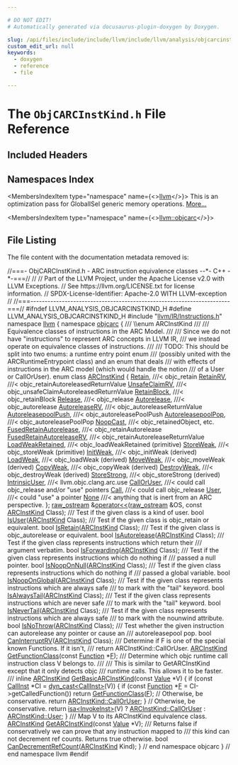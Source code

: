 ```yaml
---

# DO NOT EDIT!
# Automatically generated via docusaurus-plugin-doxygen by Doxygen.

slug: /api/files/include/include/llvm/include/llvm/analysis/objcarcinstkind-h
custom_edit_url: null
keywords:
  - doxygen
  - reference
  - file

---
```





# The `ObjCARCInstKind.h` File Reference

<DoxygenPage pluginConfig={pluginConfig}>



## Included Headers

<IncludesList>
<IncludesListItem
  filePath="llvm/IR/Instructions.h"
  permalink="/docs/api/files/include/include/llvm/include/llvm/ir/instructions-h"
  isLocal="true" />
</IncludesList>

## Namespaces Index

<MembersIndex>

<MembersIndexItem
  type="namespace"
  name={<><a href="/docs/api/namespaces/llvm">llvm</a></>}>
This is an optimization pass for GlobalISel generic memory operations. <a href="/docs/api/namespaces/llvm/#details">More...</a>
</MembersIndexItem>

<MembersIndexItem
  type="namespace"
  name={<><a href="/docs/api/namespaces/llvm/objcarc">llvm::objcarc</a></>}>
</MembersIndexItem>

</MembersIndex>


## File Listing

The file content with the documentation metadata removed is:

<ProgramListing>

<Link id="l00001" /><CodeLine lineNumber="1"><span class="doxyHighlightComment">//===- ObjCARCInstKind.h - ARC instruction equivalence classes --&#42;- C++ -&#42;-===//</span></CodeLine>
<Link id="l00002" /><CodeLine lineNumber="2"><span class="doxyHighlightComment">//</span></CodeLine>
<Link id="l00003" /><CodeLine lineNumber="3"><span class="doxyHighlightComment">// Part of the LLVM Project, under the Apache License v2.0 with LLVM Exceptions.</span></CodeLine>
<Link id="l00004" /><CodeLine lineNumber="4"><span class="doxyHighlightComment">// See https://llvm.org/LICENSE.txt for license information.</span></CodeLine>
<Link id="l00005" /><CodeLine lineNumber="5"><span class="doxyHighlightComment">// SPDX-License-Identifier: Apache-2.0 WITH LLVM-exception</span></CodeLine>
<Link id="l00006" /><CodeLine lineNumber="6"><span class="doxyHighlightComment">//</span></CodeLine>
<Link id="l00007" /><CodeLine lineNumber="7"><span class="doxyHighlightComment">//===----------------------------------------------------------------------===//</span></CodeLine>
<Link id="l00008" /><CodeLine lineNumber="8"></CodeLine>
<Link id="l00009" /><CodeLine lineNumber="9"><span class="doxyHighlightPreprocessor">#ifndef LLVM&#95;ANALYSIS&#95;OBJCARCINSTKIND&#95;H</span></CodeLine>
<Link id="l00010" /><CodeLine lineNumber="10"><span class="doxyHighlightPreprocessor">#define LLVM&#95;ANALYSIS&#95;OBJCARCINSTKIND&#95;H</span></CodeLine>
<Link id="l00011" /><CodeLine lineNumber="11"></CodeLine>
<Link id="l00012" /><CodeLine lineNumber="12"><span class="doxyHighlightPreprocessor">#include &quot;<a href="/docs/api/files/include/include/llvm/include/llvm/ir/instructions-h">llvm/IR/Instructions.h</a>&quot;</span></CodeLine>
<Link id="l00013" /><CodeLine lineNumber="13"></CodeLine>
<Link id="l00014" /><CodeLine lineNumber="14"><span class="doxyHighlightKeyword">namespace </span><span class="doxyHighlight"><a href="/docs/api/namespaces/llvm">llvm</a> &#123;</span></CodeLine>
<Link id="l00015" /><CodeLine lineNumber="15"><span class="doxyHighlightKeyword">namespace </span><span class="doxyHighlight"><a href="/docs/api/namespaces/llvm/objcarc">objcarc</a> &#123;</span></CodeLine>
<Link id="l00016" /><CodeLine lineNumber="16"></CodeLine>
<Link id="l00017" /><CodeLine lineNumber="17"><span class="doxyHighlightComment">/// \\enum ARCInstKind</span></CodeLine>
<Link id="l00018" /><CodeLine lineNumber="18"><span class="doxyHighlightComment">///</span></CodeLine>
<Link id="l00019" /><CodeLine lineNumber="19"><span class="doxyHighlightComment">/// Equivalence classes of instructions in the ARC Model.</span></CodeLine>
<Link id="l00020" /><CodeLine lineNumber="20"><span class="doxyHighlightComment">///</span></CodeLine>
<Link id="l00021" /><CodeLine lineNumber="21"><span class="doxyHighlightComment">/// Since we do not have &quot;instructions&quot; to represent ARC concepts in LLVM IR,</span></CodeLine>
<Link id="l00022" /><CodeLine lineNumber="22"><span class="doxyHighlightComment">/// we instead operate on equivalence classes of instructions.</span></CodeLine>
<Link id="l00023" /><CodeLine lineNumber="23"><span class="doxyHighlightComment">///</span></CodeLine>
<Link id="l00024" /><CodeLine lineNumber="24"><span class="doxyHighlightComment">/// TODO: This should be split into two enums: a runtime entry point enum</span></CodeLine>
<Link id="l00025" /><CodeLine lineNumber="25"><span class="doxyHighlightComment">/// (possibly united with the ARCRuntimeEntrypoint class) and an enum that deals</span></CodeLine>
<Link id="l00026" /><CodeLine lineNumber="26"><span class="doxyHighlightComment">/// with effects of instructions in the ARC model (which would handle the notion</span></CodeLine>
<Link id="l00027" /><CodeLine lineNumber="27"><span class="doxyHighlightComment">/// of a User or CallOrUser).</span></CodeLine>
<Link id="l00028" /><CodeLine lineNumber="28" lineLink="/docs/api/namespaces/llvm/objcarc/#a494b44abeacdfac8bb26d3203571d1c2"><span class="doxyHighlightKeyword">enum class</span><span class="doxyHighlight"> <a href="/docs/api/namespaces/llvm/objcarc/#a494b44abeacdfac8bb26d3203571d1c2">ARCInstKind</a> &#123;</span></CodeLine>
<Link id="l00029" /><CodeLine lineNumber="29" lineLink="/docs/api/namespaces/llvm/objcarc/#a494b44abeacdfac8bb26d3203571d1c2aafece4245269582cb2f1009d4fb52047"><span class="doxyHighlight">  <a href="/docs/api/namespaces/llvm/objcarc/#a494b44abeacdfac8bb26d3203571d1c2aafece4245269582cb2f1009d4fb52047">Retain</a>,                   </span><span class="doxyHighlightComment">///&lt; objc&#95;retain</span></CodeLine>
<Link id="l00030" /><CodeLine lineNumber="30" lineLink="/docs/api/namespaces/llvm/objcarc/#a494b44abeacdfac8bb26d3203571d1c2aa1226b5450384ce6ea5ed47c317303ee"><span class="doxyHighlight">  <a href="/docs/api/namespaces/llvm/objcarc/#a494b44abeacdfac8bb26d3203571d1c2aa1226b5450384ce6ea5ed47c317303ee">RetainRV</a>,                 </span><span class="doxyHighlightComment">///&lt; objc&#95;retainAutoreleasedReturnValue</span></CodeLine>
<Link id="l00031" /><CodeLine lineNumber="31" lineLink="/docs/api/namespaces/llvm/objcarc/#a494b44abeacdfac8bb26d3203571d1c2ae490705e8a3fd75e76afa1108289c24a"><span class="doxyHighlight">  <a href="/docs/api/namespaces/llvm/objcarc/#a494b44abeacdfac8bb26d3203571d1c2ae490705e8a3fd75e76afa1108289c24a">UnsafeClaimRV</a>,            </span><span class="doxyHighlightComment">///&lt; objc&#95;unsafeClaimAutoreleasedReturnValue</span></CodeLine>
<Link id="l00032" /><CodeLine lineNumber="32" lineLink="/docs/api/namespaces/llvm/objcarc/#a494b44abeacdfac8bb26d3203571d1c2aa5c9c22c7dedc1f8dd1d75b7c04460a9"><span class="doxyHighlight">  <a href="/docs/api/namespaces/llvm/objcarc/#a494b44abeacdfac8bb26d3203571d1c2aa5c9c22c7dedc1f8dd1d75b7c04460a9">RetainBlock</a>,              </span><span class="doxyHighlightComment">///&lt; objc&#95;retainBlock</span></CodeLine>
<Link id="l00033" /><CodeLine lineNumber="33" lineLink="/docs/api/namespaces/llvm/objcarc/#a494b44abeacdfac8bb26d3203571d1c2ab8e7b465df7c5979dc731d06e84ce2cf"><span class="doxyHighlight">  <a href="/docs/api/namespaces/llvm/objcarc/#a494b44abeacdfac8bb26d3203571d1c2ab8e7b465df7c5979dc731d06e84ce2cf">Release</a>,                  </span><span class="doxyHighlightComment">///&lt; objc&#95;release</span></CodeLine>
<Link id="l00034" /><CodeLine lineNumber="34" lineLink="/docs/api/namespaces/llvm/objcarc/#a494b44abeacdfac8bb26d3203571d1c2a61710f61a521b1544f5f7ab5abac843d"><span class="doxyHighlight">  <a href="/docs/api/namespaces/llvm/objcarc/#a494b44abeacdfac8bb26d3203571d1c2a61710f61a521b1544f5f7ab5abac843d">Autorelease</a>,              </span><span class="doxyHighlightComment">///&lt; objc&#95;autorelease</span></CodeLine>
<Link id="l00035" /><CodeLine lineNumber="35" lineLink="/docs/api/namespaces/llvm/objcarc/#a494b44abeacdfac8bb26d3203571d1c2ac1dbc9b59747323224171927c310917d"><span class="doxyHighlight">  <a href="/docs/api/namespaces/llvm/objcarc/#a494b44abeacdfac8bb26d3203571d1c2ac1dbc9b59747323224171927c310917d">AutoreleaseRV</a>,            </span><span class="doxyHighlightComment">///&lt; objc&#95;autoreleaseReturnValue</span></CodeLine>
<Link id="l00036" /><CodeLine lineNumber="36" lineLink="/docs/api/namespaces/llvm/objcarc/#a494b44abeacdfac8bb26d3203571d1c2a56a1f8ca583bf2a38d53b7e7825bd269"><span class="doxyHighlight">  <a href="/docs/api/namespaces/llvm/objcarc/#a494b44abeacdfac8bb26d3203571d1c2a56a1f8ca583bf2a38d53b7e7825bd269">AutoreleasepoolPush</a>,      </span><span class="doxyHighlightComment">///&lt; objc&#95;autoreleasePoolPush</span></CodeLine>
<Link id="l00037" /><CodeLine lineNumber="37" lineLink="/docs/api/namespaces/llvm/objcarc/#a494b44abeacdfac8bb26d3203571d1c2a4ee466dcf60bef3376060be50d45cdda"><span class="doxyHighlight">  <a href="/docs/api/namespaces/llvm/objcarc/#a494b44abeacdfac8bb26d3203571d1c2a4ee466dcf60bef3376060be50d45cdda">AutoreleasepoolPop</a>,       </span><span class="doxyHighlightComment">///&lt; objc&#95;autoreleasePoolPop</span></CodeLine>
<Link id="l00038" /><CodeLine lineNumber="38" lineLink="/docs/api/namespaces/llvm/objcarc/#a494b44abeacdfac8bb26d3203571d1c2ad20eb2456d446869820a1e7e385fe99f"><span class="doxyHighlight">  <a href="/docs/api/namespaces/llvm/objcarc/#a494b44abeacdfac8bb26d3203571d1c2ad20eb2456d446869820a1e7e385fe99f">NoopCast</a>,                 </span><span class="doxyHighlightComment">///&lt; objc&#95;retainedObject, etc.</span></CodeLine>
<Link id="l00039" /><CodeLine lineNumber="39" lineLink="/docs/api/namespaces/llvm/objcarc/#a494b44abeacdfac8bb26d3203571d1c2a044369e2f723153babfab4e7ba65dda4"><span class="doxyHighlight">  <a href="/docs/api/namespaces/llvm/objcarc/#a494b44abeacdfac8bb26d3203571d1c2a044369e2f723153babfab4e7ba65dda4">FusedRetainAutorelease</a>,   </span><span class="doxyHighlightComment">///&lt; objc&#95;retainAutorelease</span></CodeLine>
<Link id="l00040" /><CodeLine lineNumber="40" lineLink="/docs/api/namespaces/llvm/objcarc/#a494b44abeacdfac8bb26d3203571d1c2aae83ce7464791df134eac666ac62c9cd"><span class="doxyHighlight">  <a href="/docs/api/namespaces/llvm/objcarc/#a494b44abeacdfac8bb26d3203571d1c2aae83ce7464791df134eac666ac62c9cd">FusedRetainAutoreleaseRV</a>, </span><span class="doxyHighlightComment">///&lt; objc&#95;retainAutoreleaseReturnValue</span></CodeLine>
<Link id="l00041" /><CodeLine lineNumber="41" lineLink="/docs/api/namespaces/llvm/objcarc/#a494b44abeacdfac8bb26d3203571d1c2a373746ca100ea4fff46f2b4046984e94"><span class="doxyHighlight">  <a href="/docs/api/namespaces/llvm/objcarc/#a494b44abeacdfac8bb26d3203571d1c2a373746ca100ea4fff46f2b4046984e94">LoadWeakRetained</a>,         </span><span class="doxyHighlightComment">///&lt; objc&#95;loadWeakRetained (primitive)</span></CodeLine>
<Link id="l00042" /><CodeLine lineNumber="42" lineLink="/docs/api/namespaces/llvm/objcarc/#a494b44abeacdfac8bb26d3203571d1c2a4b72e11620e2360a97726a1554da02d2"><span class="doxyHighlight">  <a href="/docs/api/namespaces/llvm/objcarc/#a494b44abeacdfac8bb26d3203571d1c2a4b72e11620e2360a97726a1554da02d2">StoreWeak</a>,                </span><span class="doxyHighlightComment">///&lt; objc&#95;storeWeak (primitive)</span></CodeLine>
<Link id="l00043" /><CodeLine lineNumber="43" lineLink="/docs/api/namespaces/llvm/objcarc/#a494b44abeacdfac8bb26d3203571d1c2a60d8a1ea9604d54c2d3ea2c9cc065980"><span class="doxyHighlight">  <a href="/docs/api/namespaces/llvm/objcarc/#a494b44abeacdfac8bb26d3203571d1c2a60d8a1ea9604d54c2d3ea2c9cc065980">InitWeak</a>,                 </span><span class="doxyHighlightComment">///&lt; objc&#95;initWeak (derived)</span></CodeLine>
<Link id="l00044" /><CodeLine lineNumber="44" lineLink="/docs/api/namespaces/llvm/objcarc/#a494b44abeacdfac8bb26d3203571d1c2a63bc8a0dc53d47fec308f2a7a9b99562"><span class="doxyHighlight">  <a href="/docs/api/namespaces/llvm/objcarc/#a494b44abeacdfac8bb26d3203571d1c2a63bc8a0dc53d47fec308f2a7a9b99562">LoadWeak</a>,                 </span><span class="doxyHighlightComment">///&lt; objc&#95;loadWeak (derived)</span></CodeLine>
<Link id="l00045" /><CodeLine lineNumber="45" lineLink="/docs/api/namespaces/llvm/objcarc/#a494b44abeacdfac8bb26d3203571d1c2a6e6325433672a751336dfd07c9a2cf54"><span class="doxyHighlight">  <a href="/docs/api/namespaces/llvm/objcarc/#a494b44abeacdfac8bb26d3203571d1c2a6e6325433672a751336dfd07c9a2cf54">MoveWeak</a>,                 </span><span class="doxyHighlightComment">///&lt; objc&#95;moveWeak (derived)</span></CodeLine>
<Link id="l00046" /><CodeLine lineNumber="46" lineLink="/docs/api/namespaces/llvm/objcarc/#a494b44abeacdfac8bb26d3203571d1c2acd9d38bb7cd5940d441b3325fd7bb607"><span class="doxyHighlight">  <a href="/docs/api/namespaces/llvm/objcarc/#a494b44abeacdfac8bb26d3203571d1c2acd9d38bb7cd5940d441b3325fd7bb607">CopyWeak</a>,                 </span><span class="doxyHighlightComment">///&lt; objc&#95;copyWeak (derived)</span></CodeLine>
<Link id="l00047" /><CodeLine lineNumber="47" lineLink="/docs/api/namespaces/llvm/objcarc/#a494b44abeacdfac8bb26d3203571d1c2a03973369165e1763744e9f56672dddad"><span class="doxyHighlight">  <a href="/docs/api/namespaces/llvm/objcarc/#a494b44abeacdfac8bb26d3203571d1c2a03973369165e1763744e9f56672dddad">DestroyWeak</a>,              </span><span class="doxyHighlightComment">///&lt; objc&#95;destroyWeak (derived)</span></CodeLine>
<Link id="l00048" /><CodeLine lineNumber="48" lineLink="/docs/api/namespaces/llvm/objcarc/#a494b44abeacdfac8bb26d3203571d1c2a36fbf2cae591a406af658623583b0dba"><span class="doxyHighlight">  <a href="/docs/api/namespaces/llvm/objcarc/#a494b44abeacdfac8bb26d3203571d1c2a36fbf2cae591a406af658623583b0dba">StoreStrong</a>,              </span><span class="doxyHighlightComment">///&lt; objc&#95;storeStrong (derived)</span></CodeLine>
<Link id="l00049" /><CodeLine lineNumber="49" lineLink="/docs/api/namespaces/llvm/objcarc/#a494b44abeacdfac8bb26d3203571d1c2af635fed4a9fb967d38c264ed1106844f"><span class="doxyHighlight">  <a href="/docs/api/namespaces/llvm/objcarc/#a494b44abeacdfac8bb26d3203571d1c2af635fed4a9fb967d38c264ed1106844f">IntrinsicUser</a>,            </span><span class="doxyHighlightComment">///&lt; llvm.objc.clang.arc.use</span></CodeLine>
<Link id="l00050" /><CodeLine lineNumber="50" lineLink="/docs/api/namespaces/llvm/objcarc/#a494b44abeacdfac8bb26d3203571d1c2a216b693ce70a5639bd2e33cdbb0d82d8"><span class="doxyHighlight">  <a href="/docs/api/namespaces/llvm/objcarc/#a494b44abeacdfac8bb26d3203571d1c2a216b693ce70a5639bd2e33cdbb0d82d8">CallOrUser</a>,               </span><span class="doxyHighlightComment">///&lt; could call objc&#95;release and/or &quot;use&quot; pointers</span></CodeLine>
<Link id="l00051" /><CodeLine lineNumber="51" lineLink="/docs/api/namespaces/llvm/objcarc/#a494b44abeacdfac8bb26d3203571d1c2ac3755e61202abd74da5885d2e9c9160e"><span class="doxyHighlight">  <a href="/docs/api/namespaces/llvm/objcarc/#a494b44abeacdfac8bb26d3203571d1c2ac3755e61202abd74da5885d2e9c9160e">Call</a>,                     </span><span class="doxyHighlightComment">///&lt; could call objc&#95;release</span></CodeLine>
<Link id="l00052" /><CodeLine lineNumber="52" lineLink="/docs/api/namespaces/llvm/objcarc/#a494b44abeacdfac8bb26d3203571d1c2a8f9bfe9d1345237cb3b2b205864da075"><span class="doxyHighlight">  <a href="/docs/api/namespaces/llvm/objcarc/#a494b44abeacdfac8bb26d3203571d1c2a8f9bfe9d1345237cb3b2b205864da075">User</a>,                     </span><span class="doxyHighlightComment">///&lt; could &quot;use&quot; a pointer</span></CodeLine>
<Link id="l00053" /><CodeLine lineNumber="53" lineLink="/docs/api/namespaces/llvm/objcarc/#a494b44abeacdfac8bb26d3203571d1c2a6adf97f83acf6453d4a6a4b1070f3754"><span class="doxyHighlight">  <a href="/docs/api/namespaces/llvm/objcarc/#a494b44abeacdfac8bb26d3203571d1c2a6adf97f83acf6453d4a6a4b1070f3754">None</a>                      </span><span class="doxyHighlightComment">///&lt; anything that is inert from an ARC perspective.</span></CodeLine>
<Link id="l00054" /><CodeLine lineNumber="54"><span class="doxyHighlight">&#125;;</span></CodeLine>
<Link id="l00055" /><CodeLine lineNumber="55"></CodeLine>
<Link id="l00056" /><CodeLine lineNumber="56"><span class="doxyHighlight"><a href="/docs/api/classes/llvm/raw-ostream">raw&#95;ostream</a> &amp;<a href="/docs/api/namespaces/llvm/objcarc/#a2cfd2097e9e2cea7a8eb50a369146e85">operator&lt;&lt;</a>(<a href="/docs/api/classes/llvm/raw-ostream">raw&#95;ostream</a> &amp;OS, </span><span class="doxyHighlightKeyword">const</span><span class="doxyHighlight"> <a href="/docs/api/namespaces/llvm/objcarc/#a494b44abeacdfac8bb26d3203571d1c2">ARCInstKind</a> Class);</span></CodeLine>
<Link id="l00057" /><CodeLine lineNumber="57"></CodeLine>
<Link id="l00058" /><CodeLine lineNumber="58"><span class="doxyHighlightComment">/// Test if the given class is a kind of user.</span></CodeLine>
<Link id="l00059" /><CodeLine lineNumber="59"><span class="doxyHighlightKeywordType">bool</span><span class="doxyHighlight"> <a href="/docs/api/namespaces/llvm/objcarc/#a2b4438068b1237fb0319d216d473d00b">IsUser</a>(<a href="/docs/api/namespaces/llvm/objcarc/#a494b44abeacdfac8bb26d3203571d1c2">ARCInstKind</a> Class);</span></CodeLine>
<Link id="l00060" /><CodeLine lineNumber="60"></CodeLine>
<Link id="l00061" /><CodeLine lineNumber="61"><span class="doxyHighlightComment">/// Test if the given class is objc&#95;retain or equivalent.</span></CodeLine>
<Link id="l00062" /><CodeLine lineNumber="62"><span class="doxyHighlightKeywordType">bool</span><span class="doxyHighlight"> <a href="/docs/api/namespaces/llvm/objcarc/#a349b82bbe060500b58c6ca86ac8b6ea6">IsRetain</a>(<a href="/docs/api/namespaces/llvm/objcarc/#a494b44abeacdfac8bb26d3203571d1c2">ARCInstKind</a> Class);</span></CodeLine>
<Link id="l00063" /><CodeLine lineNumber="63"></CodeLine>
<Link id="l00064" /><CodeLine lineNumber="64"><span class="doxyHighlightComment">/// Test if the given class is objc&#95;autorelease or equivalent.</span></CodeLine>
<Link id="l00065" /><CodeLine lineNumber="65"><span class="doxyHighlightKeywordType">bool</span><span class="doxyHighlight"> <a href="/docs/api/namespaces/llvm/objcarc/#a40e51f6d288f308e305b565c047ff3a7">IsAutorelease</a>(<a href="/docs/api/namespaces/llvm/objcarc/#a494b44abeacdfac8bb26d3203571d1c2">ARCInstKind</a> Class);</span></CodeLine>
<Link id="l00066" /><CodeLine lineNumber="66"></CodeLine>
<Link id="l00067" /><CodeLine lineNumber="67"><span class="doxyHighlightComment">/// Test if the given class represents instructions which return their</span></CodeLine>
<Link id="l00068" /><CodeLine lineNumber="68"><span class="doxyHighlightComment">/// argument verbatim.</span></CodeLine>
<Link id="l00069" /><CodeLine lineNumber="69"><span class="doxyHighlightKeywordType">bool</span><span class="doxyHighlight"> <a href="/docs/api/namespaces/llvm/objcarc/#a7137a432b1d5406783f79dd29fc591fb">IsForwarding</a>(<a href="/docs/api/namespaces/llvm/objcarc/#a494b44abeacdfac8bb26d3203571d1c2">ARCInstKind</a> Class);</span></CodeLine>
<Link id="l00070" /><CodeLine lineNumber="70"></CodeLine>
<Link id="l00071" /><CodeLine lineNumber="71"><span class="doxyHighlightComment">/// Test if the given class represents instructions which do nothing if</span></CodeLine>
<Link id="l00072" /><CodeLine lineNumber="72"><span class="doxyHighlightComment">/// passed a null pointer.</span></CodeLine>
<Link id="l00073" /><CodeLine lineNumber="73"><span class="doxyHighlightKeywordType">bool</span><span class="doxyHighlight"> <a href="/docs/api/namespaces/llvm/objcarc/#adbe453c6ce7ea8e13eb18939197edeaf">IsNoopOnNull</a>(<a href="/docs/api/namespaces/llvm/objcarc/#a494b44abeacdfac8bb26d3203571d1c2">ARCInstKind</a> Class);</span></CodeLine>
<Link id="l00074" /><CodeLine lineNumber="74"></CodeLine>
<Link id="l00075" /><CodeLine lineNumber="75"><span class="doxyHighlightComment">/// Test if the given class represents instructions which do nothing if</span></CodeLine>
<Link id="l00076" /><CodeLine lineNumber="76"><span class="doxyHighlightComment">/// passed a global variable.</span></CodeLine>
<Link id="l00077" /><CodeLine lineNumber="77"><span class="doxyHighlightKeywordType">bool</span><span class="doxyHighlight"> <a href="/docs/api/namespaces/llvm/objcarc/#ad3269e7374cddd8fb6760350aeb10f24">IsNoopOnGlobal</a>(<a href="/docs/api/namespaces/llvm/objcarc/#a494b44abeacdfac8bb26d3203571d1c2">ARCInstKind</a> Class);</span></CodeLine>
<Link id="l00078" /><CodeLine lineNumber="78"></CodeLine>
<Link id="l00079" /><CodeLine lineNumber="79"><span class="doxyHighlightComment">/// Test if the given class represents instructions which are always safe</span></CodeLine>
<Link id="l00080" /><CodeLine lineNumber="80"><span class="doxyHighlightComment">/// to mark with the &quot;tail&quot; keyword.</span></CodeLine>
<Link id="l00081" /><CodeLine lineNumber="81"><span class="doxyHighlightKeywordType">bool</span><span class="doxyHighlight"> <a href="/docs/api/namespaces/llvm/objcarc/#a392f31f4801522bd6062e369302d83a1">IsAlwaysTail</a>(<a href="/docs/api/namespaces/llvm/objcarc/#a494b44abeacdfac8bb26d3203571d1c2">ARCInstKind</a> Class);</span></CodeLine>
<Link id="l00082" /><CodeLine lineNumber="82"></CodeLine>
<Link id="l00083" /><CodeLine lineNumber="83"><span class="doxyHighlightComment">/// Test if the given class represents instructions which are never safe</span></CodeLine>
<Link id="l00084" /><CodeLine lineNumber="84"><span class="doxyHighlightComment">/// to mark with the &quot;tail&quot; keyword.</span></CodeLine>
<Link id="l00085" /><CodeLine lineNumber="85"><span class="doxyHighlightKeywordType">bool</span><span class="doxyHighlight"> <a href="/docs/api/namespaces/llvm/objcarc/#a38d5511a0458d8611ae8194db9f31e34">IsNeverTail</a>(<a href="/docs/api/namespaces/llvm/objcarc/#a494b44abeacdfac8bb26d3203571d1c2">ARCInstKind</a> Class);</span></CodeLine>
<Link id="l00086" /><CodeLine lineNumber="86"></CodeLine>
<Link id="l00087" /><CodeLine lineNumber="87"><span class="doxyHighlightComment">/// Test if the given class represents instructions which are always safe</span></CodeLine>
<Link id="l00088" /><CodeLine lineNumber="88"><span class="doxyHighlightComment">/// to mark with the nounwind attribute.</span></CodeLine>
<Link id="l00089" /><CodeLine lineNumber="89"><span class="doxyHighlightKeywordType">bool</span><span class="doxyHighlight"> <a href="/docs/api/namespaces/llvm/objcarc/#aab5dadb7739df912c9522e75271c6984">IsNoThrow</a>(<a href="/docs/api/namespaces/llvm/objcarc/#a494b44abeacdfac8bb26d3203571d1c2">ARCInstKind</a> Class);</span></CodeLine>
<Link id="l00090" /><CodeLine lineNumber="90"></CodeLine>
<Link id="l00091" /><CodeLine lineNumber="91"><span class="doxyHighlightComment">/// Test whether the given instruction can autorelease any pointer or cause an</span></CodeLine>
<Link id="l00092" /><CodeLine lineNumber="92"><span class="doxyHighlightComment">/// autoreleasepool pop.</span></CodeLine>
<Link id="l00093" /><CodeLine lineNumber="93"><span class="doxyHighlightKeywordType">bool</span><span class="doxyHighlight"> <a href="/docs/api/namespaces/llvm/objcarc/#aa6138a67f9c358fe71113edf19c06cef">CanInterruptRV</a>(<a href="/docs/api/namespaces/llvm/objcarc/#a494b44abeacdfac8bb26d3203571d1c2">ARCInstKind</a> Class);</span></CodeLine>
<Link id="l00094" /><CodeLine lineNumber="94"></CodeLine>
<Link id="l00095" /><CodeLine lineNumber="95"><span class="doxyHighlightComment">/// Determine if F is one of the special known Functions.  If it isn&#39;t,</span></CodeLine>
<Link id="l00096" /><CodeLine lineNumber="96"><span class="doxyHighlightComment">/// return ARCInstKind::CallOrUser.</span></CodeLine>
<Link id="l00097" /><CodeLine lineNumber="97"><span class="doxyHighlight"><a href="/docs/api/namespaces/llvm/objcarc/#a494b44abeacdfac8bb26d3203571d1c2">ARCInstKind</a> <a href="/docs/api/namespaces/llvm/objcarc/#a4e557a8b99ad5d09e3018b1f3e02a08f">GetFunctionClass</a>(</span><span class="doxyHighlightKeyword">const</span><span class="doxyHighlight"> <a href="/docs/api/classes/llvm/function">Function</a> &#42;<a href="/docs/api/files/lib/lib/support/md5-cpp/#a96d73bbd7af15cb1fc38c3f4a3bd82e9">F</a>);</span></CodeLine>
<Link id="l00098" /><CodeLine lineNumber="98"></CodeLine>
<Link id="l00099" /><CodeLine lineNumber="99"><span class="doxyHighlightComment">/// Determine which objc runtime call instruction class V belongs to.</span></CodeLine>
<Link id="l00100" /><CodeLine lineNumber="100"><span class="doxyHighlightComment">///</span></CodeLine>
<Link id="l00101" /><CodeLine lineNumber="101"><span class="doxyHighlightComment">/// This is similar to GetARCInstKind except that it only detects objc</span></CodeLine>
<Link id="l00102" /><CodeLine lineNumber="102"><span class="doxyHighlightComment">/// runtime calls. This allows it to be faster.</span></CodeLine>
<Link id="l00103" /><CodeLine lineNumber="103"><span class="doxyHighlightComment">///</span></CodeLine>
<Link id="l00104" /><CodeLine lineNumber="104" lineLink="/docs/api/namespaces/llvm/objcarc/#a86cdbdf3773be3c67bc193b473b75708"><span class="doxyHighlightKeyword">inline</span><span class="doxyHighlight"> <a href="/docs/api/namespaces/llvm/objcarc/#a494b44abeacdfac8bb26d3203571d1c2">ARCInstKind</a> <a href="/docs/api/namespaces/llvm/objcarc/#a86cdbdf3773be3c67bc193b473b75708">GetBasicARCInstKind</a>(</span><span class="doxyHighlightKeyword">const</span><span class="doxyHighlight"> <a href="/docs/api/classes/llvm/value">Value</a> &#42;V) &#123;</span></CodeLine>
<Link id="l00105" /><CodeLine lineNumber="105"><span class="doxyHighlight">  </span><span class="doxyHighlightKeywordFlow">if</span><span class="doxyHighlight"> (</span><span class="doxyHighlightKeyword">const</span><span class="doxyHighlight"> <a href="/docs/api/classes/llvm/callinst">CallInst</a> &#42;CI = <a href="/docs/api/namespaces/llvm/#a22eeee01734061ac1b31ccd994c49eef">dyn&#95;cast&lt;CallInst&gt;</a>(V)) &#123;</span></CodeLine>
<Link id="l00106" /><CodeLine lineNumber="106"><span class="doxyHighlight">    </span><span class="doxyHighlightKeywordFlow">if</span><span class="doxyHighlight"> (</span><span class="doxyHighlightKeyword">const</span><span class="doxyHighlight"> <a href="/docs/api/classes/llvm/function">Function</a> &#42;<a href="/docs/api/files/lib/lib/support/md5-cpp/#a96d73bbd7af15cb1fc38c3f4a3bd82e9">F</a> = CI-&gt;getCalledFunction())</span></CodeLine>
<Link id="l00107" /><CodeLine lineNumber="107"><span class="doxyHighlight">      </span><span class="doxyHighlightKeywordFlow">return</span><span class="doxyHighlight"> <a href="/docs/api/namespaces/llvm/objcarc/#a4e557a8b99ad5d09e3018b1f3e02a08f">GetFunctionClass</a>(<a href="/docs/api/files/lib/lib/support/md5-cpp/#a96d73bbd7af15cb1fc38c3f4a3bd82e9">F</a>);</span></CodeLine>
<Link id="l00108" /><CodeLine lineNumber="108"><span class="doxyHighlight">    </span><span class="doxyHighlightComment">// Otherwise, be conservative.</span></CodeLine>
<Link id="l00109" /><CodeLine lineNumber="109"><span class="doxyHighlight">    </span><span class="doxyHighlightKeywordFlow">return</span><span class="doxyHighlight"> <a href="/docs/api/namespaces/llvm/objcarc/#a494b44abeacdfac8bb26d3203571d1c2a216b693ce70a5639bd2e33cdbb0d82d8">ARCInstKind::CallOrUser</a>;</span></CodeLine>
<Link id="l00110" /><CodeLine lineNumber="110"><span class="doxyHighlight">  &#125;</span></CodeLine>
<Link id="l00111" /><CodeLine lineNumber="111"></CodeLine>
<Link id="l00112" /><CodeLine lineNumber="112"><span class="doxyHighlight">  </span><span class="doxyHighlightComment">// Otherwise, be conservative.</span></CodeLine>
<Link id="l00113" /><CodeLine lineNumber="113"><span class="doxyHighlight">  </span><span class="doxyHighlightKeywordFlow">return</span><span class="doxyHighlight"> <a href="/docs/api/namespaces/llvm/#a92ca992e52dddc420f4b069cae06dfbe">isa&lt;InvokeInst&gt;</a>(V) ? <a href="/docs/api/namespaces/llvm/objcarc/#a494b44abeacdfac8bb26d3203571d1c2a216b693ce70a5639bd2e33cdbb0d82d8">ARCInstKind::CallOrUser</a> : <a href="/docs/api/namespaces/llvm/objcarc/#a494b44abeacdfac8bb26d3203571d1c2a8f9bfe9d1345237cb3b2b205864da075">ARCInstKind::User</a>;</span></CodeLine>
<Link id="l00114" /><CodeLine lineNumber="114"><span class="doxyHighlight">&#125;</span></CodeLine>
<Link id="l00115" /><CodeLine lineNumber="115"></CodeLine>
<Link id="l00116" /><CodeLine lineNumber="116"><span class="doxyHighlightComment">/// Map V to its ARCInstKind equivalence class.</span></CodeLine>
<Link id="l00117" /><CodeLine lineNumber="117"><span class="doxyHighlight"><a href="/docs/api/namespaces/llvm/objcarc/#a494b44abeacdfac8bb26d3203571d1c2">ARCInstKind</a> <a href="/docs/api/namespaces/llvm/objcarc/#a92ed436b80d7666f785e46f7e9aa3e82">GetARCInstKind</a>(</span><span class="doxyHighlightKeyword">const</span><span class="doxyHighlight"> <a href="/docs/api/classes/llvm/value">Value</a> &#42;V);</span></CodeLine>
<Link id="l00118" /><CodeLine lineNumber="118"></CodeLine>
<Link id="l00119" /><CodeLine lineNumber="119"><span class="doxyHighlightComment">/// Returns false if conservatively we can prove that any instruction mapped to</span></CodeLine>
<Link id="l00120" /><CodeLine lineNumber="120"><span class="doxyHighlightComment">/// this kind can not decrement ref counts. Returns true otherwise.</span></CodeLine>
<Link id="l00121" /><CodeLine lineNumber="121"><span class="doxyHighlightKeywordType">bool</span><span class="doxyHighlight"> <a href="/docs/api/namespaces/llvm/objcarc/#abe87d9f746abfb2ed0b6d08434d57abf">CanDecrementRefCount</a>(<a href="/docs/api/namespaces/llvm/objcarc/#a494b44abeacdfac8bb26d3203571d1c2">ARCInstKind</a> Kind);</span></CodeLine>
<Link id="l00122" /><CodeLine lineNumber="122"></CodeLine>
<Link id="l00123" /><CodeLine lineNumber="123"><span class="doxyHighlight">&#125; </span><span class="doxyHighlightComment">// end namespace objcarc</span></CodeLine>
<Link id="l00124" /><CodeLine lineNumber="124"><span class="doxyHighlight">&#125; </span><span class="doxyHighlightComment">// end namespace llvm</span></CodeLine>
<Link id="l00125" /><CodeLine lineNumber="125"></CodeLine>
<Link id="l00126" /><CodeLine lineNumber="126"><span class="doxyHighlightPreprocessor">#endif</span></CodeLine>

</ProgramListing>


</DoxygenPage>
